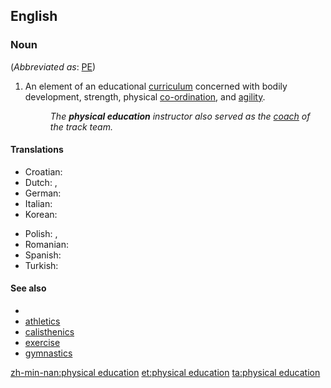 ==English==

===Noun===
{{en-noun|sg=[[physical]] [[education]]|-}} (''Abbreviated as'': [[PE]])

# An element of an educational [[curriculum]] concerned with bodily development, strength, physical [[co-ordination]], and [[agility]].
#: ''The '''physical education''' instructor also served as the [[coach]] of the track team.''

====Translations====
{{trans-top|curriculum component}}
* Croatian: {{t|hr|tjelesni odgoj|m|alt=tjȅlesnī òdgoj}}
* Dutch: {{t|nl|lichamelijke opvoeding|f}}, {{t|nl|gymles|f}}
* German: {{t|de|Sportunterricht|m}}
* Italian: {{t|it|educazione fisica}}
* Korean: {{t+|ko|체육|tr=cheyuk|sc=Hang}}
{{trans-mid}}
* Polish: {{t|pl|wychowanie fizyczne|n}}, {{t|pl|w-f|m}}
* Romanian: {{t|ro|educație fizică|f}}
* Spanish: {{t|es|educación física}}
* Turkish: {{t|tr|beden eğitimi}}
{{trans-bottom}}

====See also====
* {{pedialite}}
* [[athletics]]
* [[calisthenics]]
* [[exercise]]
* [[gymnastics]]

[[zh-min-nan:physical education]]
[[et:physical education]]
[[ta:physical education]]